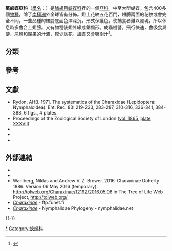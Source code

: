 {{NoteTA
|G1=Butterfly
}}
{{Automatic Taxobox
| fossil_range = {{fossilrange|60|0|earliest=60}}<small>從古近紀[[古新世|古新世]]至今<ref name=t2020>Chazot, N., Condamine, F., Dudas, G., Peña, C., Matos-Maraví, P., Freitas, A. V., ... & Lohman, D. J. (2020). The latitudinal diversity gradient in brush-footed butterflies (Nymphalidae): conserved ancestral tropical niche but different continental histories. bioRxiv. {{en}}</ref></small>
| image = Lepidoptera2Butler.jpg
| image_caption = 1. [[雷東螯蛺蝶|雷東螯蛺蝶]] ''Charaxes latona''<br />
2. [[尾蛺蝶|尾蛺蝶]] ''Polyura pyrrhus''<br />
3. [[柔毛尾蛺蝶|柔毛尾蛺蝶]] ''Polyura hebe hebe''<br />
4. [[擬似螯蛺蝶|擬似螯蛺蝶]] ''Charaxes affinis''
5. [[白帶螯蛺蝶|白帶螯蛺蝶]] ''Charaxes bernardus''
| image_width = 300px
| taxon = Charaxinae
| authority = Doherty, 1886
| diversity = 族和屬列表
| diversity_link = 蛺蝶科分類列表#螯蛺蝶亞科
| subdivision_ranks = 族
| subdivision = 
* [[螯蛺蝶族|螯蛺蝶族]] Charaxini
* [[安蛺蝶族|安蛺蝶族]] Anaeini
* [[靴蛺蝶族|靴蛺蝶族]] Preponini
* [[草蛺蝶屬|草蛺蝶族]] Pallini
* [[璞蛺蝶族|璞蛺蝶族]] Prothoini
}}

'''螯蛺蝶亞科'''（[[學名|學名]]：{{lang|la|Charaxinae}}）是[[鱗翅目|鱗翅目]][[蛺蝶科|蛺蝶科]]裡的一個[[亞科|亞科]]。中至大型蝴蝶。包含400多個[[物種|物種]]，除了[[南極洲|南極洲]]外全球皆有分佈。翅上花紋五花百門，翅膀兩面的花紋或會完全不同，一些品種的翅膀底面色澤深沉，形式保護色，使捕食者難以發現，所以休息時多會合上翅膀。又有物種後翅外緣成鋸齒形。成蟲機警，飛行快速，會吸食糞便、屍體和腐果的汁液，較少訪花。雄蝶又會吸樹汁<ref name=" Daniels ">{{cite book | last = Daniels | first = Jaret C. | title = Butterflies of the Carolinas | publisher = Adventure Publications, Inc. | date = 2003 | location = Cambridge, MN | pages = 12| isbn = 1-59193-007-3}}</ref>。

== 分類 ==
{{clade
|label1='''螯蛺蝶亞科'''
 |1=
{{clade
 |1=[[螯蛺蝶族|螯蛺蝶族]] Charaxini
 |2={{clade
  |1=[[草蛺蝶屬|草蛺蝶族]] Pallini
  |2={{clade
   |1=[[靴蛺蝶族|靴蛺蝶族]] Preponini
   |2={{clade
   |1=[[璞蛺蝶族|璞蛺蝶族]] Prothoini
   |2=[[安蛺蝶族|安蛺蝶族]] Anaeini}}}}}}}}}}

== 參考 ==
{{reflist}}

== 文獻 ==
* Rydon, AHB. 1971. The systematics of the Charaxidae (Lepidoptera: Nymphaloidea). Ent. Rec. 83: 219-233, 283-287, 310-316, 336-341, 384-388, 6 figs., 4 plates.
* Proceedings of the Zoological Society of London ([http://www.archive.org/details/proceedingsofgen65zool vol. 1865], [http://www.archive.org/stream/proceedingsofgen65zool#page/n720/mode/1up plate XXXVII])
* {{Cite book | author = 徐堉峰 | title = 《臺灣蝴蝶圖鑑．下【蛺蝶】》 | location = 台灣 | publisher = 晨星出版有限公司 | date = 2013年3月10日 | ISBN = 9789861776682 | language= zh-hant }}
* {{Cite book | author = 呂至堅、陳建仁 | title = 《蝴蝶生活史圖鑑》 | location = 台灣 | publisher = 晨星出版有限公司 | date = 2014年3月23日 | ISBN = 9789861777849 | language= zh-hant }}
* {{Cite book | author = 寿建新 周尧 李宇飞 | title = 世界蝴蝶分類名錄 | location = 中國 | publisher = 陝西科學技術出版社 | date = 2006-04-01 | ISBN = 9787536936768 | language= zh-hans }}

== 外部連結 ==
* {{Commonscat-inline|Charaxinae}}
* {{Wikispecies-inline|Charaxinae}}
* Wahlberg, Niklas and Andrew V. Z. Brower. 2016. Charaxinae Doherty 1886. Version 06 May 2016 (temporary). http://tolweb.org/Charaxinae/12192/2016.05.06 {{Wayback|url=http://tolweb.org/Charaxinae/12192/2016.05.06 |date=20190724063958 }} in The Tree of Life Web Project, http://tolweb.org/ {{Wayback|url=http://tolweb.org/ |date=20110515100516 }} {{en}}
* [http://ftp.funet.fi/pub/sci/bio/life/insecta/lepidoptera/ditrysia/papilionoidea/nymphalidae/charaxinae ''Charaxinae''] {{Wayback|url=http://ftp.funet.fi/pub/sci/bio/life/insecta/lepidoptera/ditrysia/papilionoidea/nymphalidae/charaxinae |date=20191021084716 }} - ftp.funet.fi {{en}}
* [https://web.archive.org/web/20160806090130/http://www.nymphalidae.net/old_site/Phylogeny/Charaxinae.htm ''Charaxinae''] - Nymphalidae Phylogeny - nymphalidae.net {{en}}
{{Taxonbar}}
{{-}}
{{蝴蝶分類}}
{{螯蛺蝶亞科}}
[[Category:螯蛺蝶亞科|*]]
[[Category:蛺蝶科|Category:蛺蝶科]]